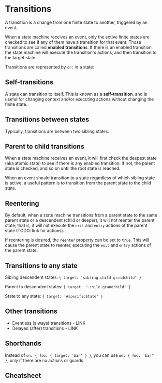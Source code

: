# Transitions

A transition is a change from one finite state to another, triggered by an event.

<!-- TODO: example going from form to closed -->

When a state machine receives an event, only the active finite states are checked to see if any of them have a transition for that event. Those transitions are called **enabled transitions**. If there is an enabled transition, the state machine will execute the transition's actions, and then transition to the target state.

Transitions are represented by `on:` in a state:

<!-- TODO: full feedback example -->

## Self-transitions

A state can transition to itself. This is known as a **self-transition**, and is useful for changing context and/or executing actions without changing the finite state.

<!-- TODO: assign example -->

## Transitions between states

Typically, transitions are between two sibling states.

<!-- TODO: example with `{ on: { target: 'sibling' } }` -->

## Parent to child transitions

When a state machine receives an event, it will first check the deepest state (aka atomic state) to see if there is any enabled transition. If not, the parent state is checked, and so on until the root state is reached.

When an event should transition to a state regardless of which sibling state is active, a useful pattern is to transition from the parent state to the child state.

<!-- TODO: example with `{ on: { target: '.child' } }` -->

## Reentering

By default, when a state machine transitions from a parent state to the same parent state or a descendent (child or deeper), it will not reenter the parent state; that is, it will not execute the `exit` and `entry` actions of the parent state (TODO: link for actions).

If reentering is desired, the `reenter` property can be set to `true`. This will cause the parent state to reenter, executing the `exit` and `entry` actions of the parent state.

<!-- TODO: illustration showing no reenter vs. reenter -->

<!-- TODO: example with `{ target: '.child', reenter: true }` -->

## Transitions to any state

Sibling descendent states: `{ target: 'sibling.child.grandchild' }`

Parent to descendent states: `{ target: '.child.grandchild' }`

State to any state: `{ target: '#specificState' }`

## Other transitions

- Eventless (always) transitions - LINK
- Delayed (after) transitions - LINK

## Shorthands

Instead of `on: { foo: { target: 'bar' } }`, you can use `on: { foo: 'bar' }`, only if there are no actions or guards.

## Cheatsheet
